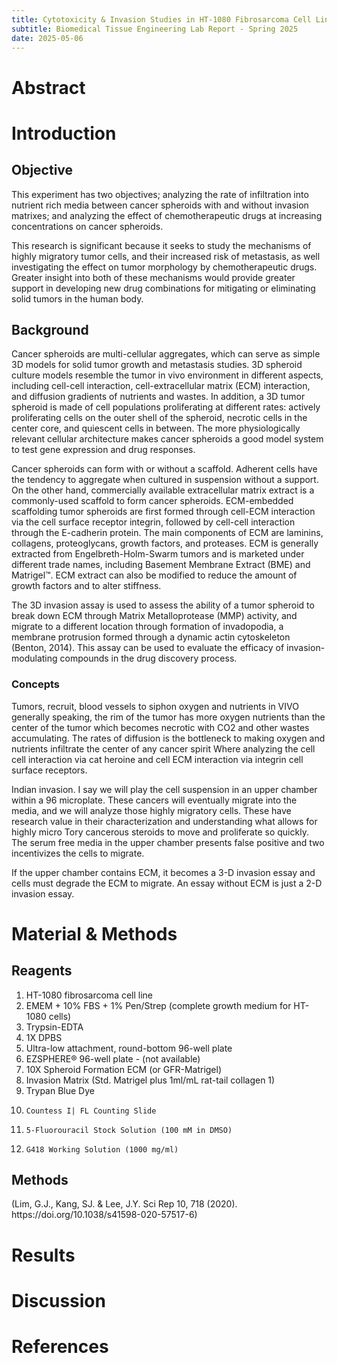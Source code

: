 ```yaml
---
title: Cytotoxicity & Invasion Studies in HT-1080 Fibrosarcoma Cell Lines
subtitle: Biomedical Tissue Engineering Lab Report - Spring 2025
date: 2025-05-06
---
```


# Abstract

# Introduction

## Objective
This experiment has two objectives; analyzing the rate of infiltration into nutrient rich media between cancer spheroids with and without invasion matrixes; and analyzing the effect of chemotherapeutic drugs at increasing concentrations on cancer spheroids. 

This research is significant because it seeks to study the mechanisms of highly migratory tumor cells, and their increased risk of metastasis, as well investigating the effect on tumor morphology by chemotherapeutic drugs. Greater insight into both of these mechanisms would provide greater support in developing new drug combinations for mitigating or eliminating solid tumors in the human body.

## Background

Cancer spheroids are multi-cellular aggregates, which can serve as simple 3D models for solid tumor growth and metastasis studies. 3D spheroid culture models resemble the tumor in vivo environment in different aspects, including cell-cell interaction, cell-extracellular matrix (ECM) interaction, and diffusion gradients of nutrients and wastes. In addition, a 3D tumor spheroid is made of cell populations proliferating at different rates: actively proliferating cells on the outer shell of the spheroid, necrotic cells in the center core, and quiescent cells in between. The more physiologically relevant cellular architecture makes cancer spheroids a good model system to test gene expression and drug responses.

Cancer spheroids can form with or without a scaffold. Adherent cells have the tendency to aggregate when cultured in suspension without a support. On the other hand, commercially available extracellular matrix extract is a commonly-used scaffold to form cancer spheroids. ECM-embedded scaffolding tumor spheroids are first formed through cell-ECM interaction via the cell surface receptor integrin, followed by cell-cell interaction through the E-cadherin protein. The main components of ECM are laminins, collagens, proteoglycans, growth factors, and proteases. ECM is generally extracted from Engelbreth-Holm-Swarm tumors and is marketed under different trade names, including Basement Membrane Extract (BME) and Matrigel™. ECM extract can also be modified to reduce the amount of growth factors and to alter stiffness.

The 3D invasion assay is used to assess the ability of a tumor spheroid to break down ECM through Matrix Metalloprotease (MMP) activity, and migrate to a different location through formation of invadopodia, a membrane protrusion formed through a dynamic actin cytoskeleton (Benton, 2014). This assay can be used to evaluate the efficacy of invasion-modulating compounds in the drug discovery process.

### Concepts
Tumors, recruit, blood vessels to siphon oxygen and nutrients in VIVO generally speaking, the rim of the tumor has more oxygen nutrients than the center of the tumor which becomes necrotic with CO2 and other wastes accumulating. The rates of diffusion is the bottleneck to making oxygen and nutrients infiltrate the center of any cancer spirit Where analyzing the cell cell interaction via cat heroine and cell ECM interaction via integrin cell surface receptors.

Indian invasion. I say we will play the cell suspension in an upper chamber within a 96 microplate. These cancers will eventually migrate into the media, and we will analyze those highly migratory cells. These have research value in their characterization and understanding what allows for highly micro Tory cancerous steroids to move and proliferate so quickly. The serum free media in the upper chamber presents false positive and two incentivizes the cells to migrate.

If the upper chamber contains ECM, it becomes a 3-D invasion essay and cells must degrade the ECM to migrate. An essay without ECM is just a 2-D invasion essay. 

# Material & Methods

## Reagents
1.    HT-1080 fibrosarcoma cell line
2.    EMEM + 10% FBS + 1% Pen/Strep (complete growth medium for HT-1080 cells)
3.    Trypsin-EDTA
4.    1X DPBS
5.    Ultra-low attachment, round-bottom 96-well plate
6.    EZSPHERE® 96-well plate - (not available)
7.    10X Spheroid Formation ECM (or GFR-Matrigel)
8.    Invasion Matrix (Std. Matrigel plus 1ml/mL rat-tail collagen 1)
9.    Trypan Blue Dye
10.     Countess I| FL Counting Slide
11.     5-Fluorouracil Stock Solution (100 mM in DMSO)
12.     G418 Working Solution (1000 mg/ml)

## Methods
(Lim, G.J., Kang, SJ. & Lee, J.Y. Sci Rep 10, 718 (2020). https://doi.org/10.1038/s41598-020-57517-6)

# Results

# Discussion

# References



